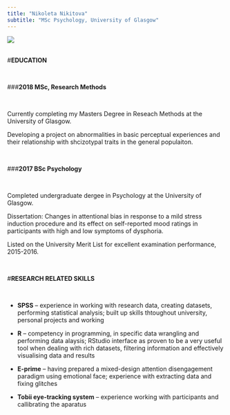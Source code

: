 ```yaml
---
title: "Nikoleta Nikitova"
subtitle: "MSc Psychology, University of Glasgow"
---
```

<img style= "style = 'position:absolute; top:50px; right:90%" src="images/UoG.jpg">
<br> 
<br> 

#**EDUCATION**

<br> 

###**2018      MSc, Research Methods**

<br>

Currently completing my Masters Degree in Reseach Methods at the University of Glasgow.

Developing a project on abnormalities in basic perceptual experiences and their relationship with shcizotypal traits in the general populaiton.

<br>

###**2017      BSc Psychology**

<br>

Completed undergraduate dergee in Psychology at the University of Glasgow.

Dissertation: Changes in attentional bias in response to a mild stress induction procedure and its effect on self-reported mood ratings in participants with high and low symptoms of dysphoria.

Listed on the University Merit List for excellent examination performance, 2015-2016.

<br> 

#**RESEARCH RELATED SKILLS**

<br>

* **SPSS** – experience in working with research data, creating datasets, performing statistical analysis; built up skills thtoughout university, personal projects and working

* **R** – competency in programming, in specific data wrangling and performing data alaysis; RStudio interface as proven to be a very useful tool when dealing with rich datasets, filtering information and effectively visualising data and results

* **E-prime** –  having prepared a mixed-design attention disengagement paradigm using emotional face; experience with extracting data and fixing glitches

* **Tobii eye-tracking system** – experience working with participants and callibrating the aparatus